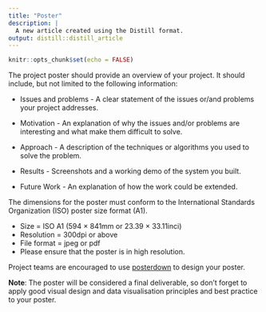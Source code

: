```yaml
---
title: "Poster"
description: |
  A new article created using the Distill format.
output: distill::distill_article
---
```


```r
knitr::opts_chunk$set(echo = FALSE)
```

The project poster should provide an overview of your project. It should include, but not limited to the following information:

- Issues and problems - A clear statement of the issues or/and problems your project addresses.

- Motivation - An explanation of why the issues and/or problems are interesting and what make them difficult to solve.

- Approach - A description of the techniques or algorithms you used to solve the problem.

- Results - Screenshots and a working demo of the system you built.

- Future Work - An explanation of how the work could be extended.

The dimensions for the poster must conform to the International Standards Organization (ISO) poster size format (A1).

- Size = ISO A1 (594 × 841mm or 23.39 × 33.11inci)
- Resolution = 300dpi or above
- File format = jpeg or pdf
- Please ensure that the poster is in high resolution.

Project teams are encouraged to use [posterdown](https://github.com/brentthorne/posterdown/wiki) to design your poster.

**Note**: The poster will be considered a final deliverable, so don’t forget to apply good visual design and data visualisation principles and best practice to your poster.






